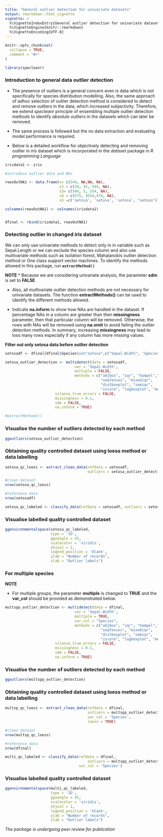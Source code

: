 ```yaml
---
title: "General outlier detection for univariate datasets"
output: rmarkdown::html_vignette
vignette: >
  %\VignetteIndexEntry{General outlier detection for univariate datasets}
  %\VignetteEngine{knitr::rmarkdown}
  %\VignetteEncoding{UTF-8}
---
```


```r
knitr::opts_chunk$set(
  collapse = TRUE,
  comment = "#>"
)
```

```r
library(specleanr)
```

### Introduction to general data outlier detection 

* The presence of outliers is a general concern even is data which is not specifically for species distribution modelling. Also, the same approach of adhoc selection of outlier detection method is considered to detect and remove outliers in the data, which increased subjectivity. Therefore, we extend *specleanr* principle of ensembling multiple outlier detection methods to identify *absolute outliers* in the datasets which can later be removed. 

* The same process is followed but the no data extraction and evaluating model performance is required.

* Below is a detailed workflow for objectively detecting and removing outlier in *iris* dataset which is incorporated in the *dataset* package in *R programming Language*

```r

irisdata1 <- iris

#introduce outlier data and NAs

rowsOutNA1 <- data.frame(x= c(344, NA,NA, NA),
                         x2 = c(34, 45, 544, NA), 
                         x3= c(584, 5, 554, NA),
                         x4 = c(575, 4554,474, NA), 
                         x5 =c('setosa', 'setosa', 'setosa', "setosa"))

colnames(rowsOutNA1) <- colnames(irisdata1)


dfinal <- rbind(irisdata1, rowsOutNA1)

```

### Detecting outlier in changed iris dataset

We can only use univariate methods to detect only in in variable such as Sepal.Length or we can exclude the species column and also use multivariate methods such as isolation forest, Mahalanobis outlier detection method or One class support vector machines. To identify the methods allowed in this package, run **`extractMethod()`**


**NOTE**
* Because we are considering univariate analysis, the parameter **sdm** is set to **FALSE**.

* Also, all multivariate outlier detection methods are not necessary for univariate datasets. The function **extractMethods()** can be used to identify the different methods allowed.

* Indicate **na.inform** to show how NAs are handled in the dataset. If percentage NAs in a column are greater than then **missingness** parameter, then that particular column will be removed. Otherwise, the rows with NAs will be removed using **na.omit** to avoid failing the outlier detection methods. In summary, increasing **missingness** may lead to loss many rows especially if any column has more missing values.

**Filter out only setosa data before outlier detection**

```r

setosadf <- dfinal[dfinal$Species%in%"setosa",c("Sepal.Width", 'Species')]

setosa_outlier_detection <- multidetect(data = setosadf, 
                                var = 'Sepal.Width', 
                                multiple = FALSE,
                                methods = c("adjbox", "iqr", "hampel","jknife",
                                            "seqfences", "mixediqr",
                                            "distboxplot", "semiqr",
                                            "zscore", "logboxplot", "medianrule"),
                       silence_true_errors = FALSE, 
                       missingness = 0.1,
                       sdm = FALSE,
                       na.inform = TRUE)

#extractMethods()

```

### Visualise the number of outliers detected by each method 

```r

ggoutliers(setosa_outlier_detection)


```

### Obtaining quality controlled dataset using loess method or data labelling 

```r

setosa_qc_loess <- extract_clean_data(refdata = setosadf, 
                                      outliers = setosa_outlier_detection, loess = TRUE)

#clean dataset
nrow(setosa_qc_loess)

#reference data
nrow(setosadf)

setosa_qc_labeled <- classify_data(refdata = setosadf, outliers = setosa_outlier_detection)

```

### Visualise labelled quality controlled dataset

```r


ggenvironmentalspace(setosa_qc_labeled, 
                     type = '1D',
                     ggxangle = 45, 
                     scalecolor = 'viridis',
                     xhjust = 1,
                     legend_position = 'blank',
                     ylab = "Number of records",
                     xlab = "Outlier labels")

```

### For multiple species

**NOTE**

* For multiple groups, the parameter **multiple** is changed to **TRUE** and the **var_col** should be provided as demonstrated below.

```r

multspp_outlier_detection <- multidetect(data = dfinal, 
                                var = 'Sepal.Width', 
                                multiple = TRUE,
                                var_col = "Species",
                                methods = c("adjbox", "iqr", "hampel","jknife",
                                            "seqfences", "mixediqr",
                                            "distboxplot", "semiqr",
                                            "zscore", "logboxplot", "medianrule"),
                       silence_true_errors = FALSE, 
                       missingness = 0.1,
                       sdm = FALSE,
                       na.inform = TRUE)

```

### Visualise the number of outliers detected by each method 

```r

ggoutliers(multspp_outlier_detection)


```

### Obtaining quality controlled dataset using loess method or data labelling 

```r

multsp_qc_loess <- extract_clean_data(refdata = dfinal, 
                                      outliers = multspp_outlier_detection,
                                      var_col = 'Species',
                                      loess = TRUE)

#clean dataset
nrow(multsp_qc_loess)

#reference data
nrow(dfinal)

multi_qc_labeled <- classify_data(refdata = dfinal, 
                                      outliers = multspp_outlier_detection,
                                  var_col = 'Species')

```

### Visualise labelled quality controlled dataset

```r

ggenvironmentalspace(multi_qc_labeled, 
                     type = '1D',
                     ggxangle = 45, 
                     scalecolor = 'viridis',
                     xhjust = 1,
                     legend_position = 'blank',
                     ylab = "Number of records",
                     xlab = "Outlier labels")

```


*The package is undergoing peer review for publication*








